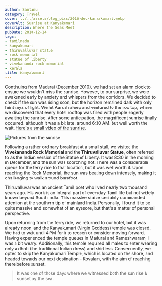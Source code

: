 ```yaml
---
author: Santanu
category: Travel
cover: ../../assets/blog_pics/2010-dec-kanyakumari.webp
coverAlt: Sunrise at Kanyakumari
description: Where the Seas Meet
pubDate: 2010-12-14
tags:
- tamilnadu
- kanyakumari
- thiruvalluvar statue
- rock memorial
- statue of liberty
- vivekananda rock memorial
- kerala
title: Kanyakumari
---
```


 

Continuing from [Madurai](/blogs/madurai/) (December 2010), we had set an alarm clock to ensure we wouldn't miss the sunrise. However, to our surprise, we were awakened early by anxiety and whispers from the corridors. We decided to check if the sun was rising soon, but the horizon remained dark with only faint rays of light. We let Aarush sleep and ventured to the rooftop, where we discovered that every hotel rooftop was filled with people eagerly awaiting the sunrise. After some anticipation, the magnificent sunrise finally occurred, although it was a bit late, around 6:30 AM, but well worth the wait. [Here's a small video of the sunrise](http://youtu.be/Cx0i0X5gpOI).

<Image src={pic1} alt="Pictures from the sunrise"/>

Following a rather ordinary breakfast at a small stall, we visited the **Vivekananda Rock Memorial** and the **Thiruvalluvar Statue**, often referred to as the Indian version of the Statue of Liberty. It was 8:30 in the morning in December, and the sun was scorching hot. There was a considerable queue for the ferry ride to that location, but it was well worth it. Upon reaching the Rock Memorial, the sun was beating down intensely, making it challenging to walk around barefoot.

Thiruvalluvar was an ancient Tamil poet who lived nearly two thousand years ago. His work is an integral part of everyday Tamil life but not widely known beyond South India. This massive statue certainly commanded attention at the southern tip of mainland India. Personally, I found it to be quite massive and somewhat of an eyesore, but that's a matter of personal perspective.

Upon returning from the ferry ride, we returned to our hotel, but it was already noon, and the Kanyakumari (Virgin Goddess) temple was closed. We had to wait until 4 PM for it to reopen or consider moving forward. Having experienced the temple queues in Madurai and Rameshwaram, I was a bit weary. Additionally, this temple required all males to enter wearing only a dhoti (the traditional Indian dress) and shirtless. Consequently, we opted to skip the Kanyakumari Temple, which is located on the shore, and headed towards our next destination – Kovalam, with the aim of reaching there before sunset.

> It was one of those days where we witnessed both the sun rise & sunset by the sea.